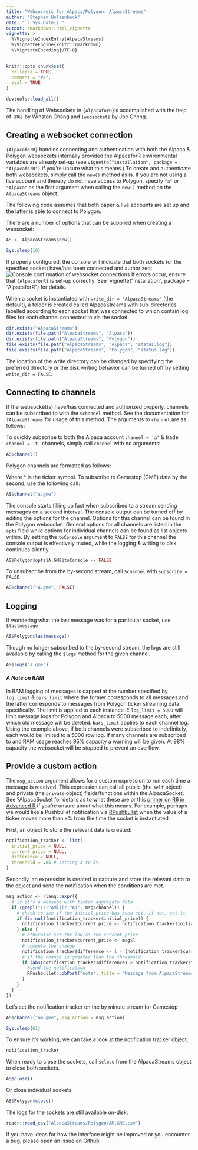 ---
title: "Websockets for Alpaca/Polygon: AlpacaStreams"
author: "Stephen Holsenbeck"
date: "`r Sys.Date()`"
output: rmarkdown::html_vignette
vignette: >
  %\VignetteIndexEntry{AlpacaStreams}
  %\VignetteEngine{knitr::rmarkdown}
  %\VignetteEncoding{UTF-8}
---

```{r setup, include = FALSE}
knitr::opts_chunk$set(
  collapse = TRUE,
  comment = "#>",
  eval = TRUE
)

devtools::load_all()
```

The handling of Websockets in `{AlpacaforR}`is accomplished with the help of `{R6}` by Winston Chang and `{websocket}` by Joe Cheng. 

## Creating a websocket connection

`{AlpacaforR}` handles connecting and authentication with both the Alpaca & Polygon websockets internally provided the AlpacaforR environmental variables are already set-up (see `vignette("installation", package = "AlpacaforR")` if you're unsure what this means.) To create and authenticate both websockets, simply call the `new()` method as is. If you are not using a live account and thereby do not have access to Polygon, specify `"a"` or `"Alpaca"` as the first argument when calling the `new()` method on the `AlpacaStreams` object.

The following code assumes that both paper & live accounts are set up and the latter is able to connect to Polygon.

There are a number of options that can be supplied when creating a websocket:

\describe{
\item{\code{socket}}{\code{(character)} Which Websocket stream to connect to - either \code{"alpaca"} or \code{"polygon"} (or an abbreviation thereof). \strong{Default} connects to both.}

\item{\code{toConsole}}{\code{(logical)} flag for whether to report websocket messages to the console. \strong{Default} \code{TRUE}.}

\item{\code{log}}{\code{(logical)} flag for whether to retain a log of messages (from Alpaca) or messages & bars from symbol feeds from Polygon. \strong{Default} \code{TRUE} to store logs.}

\item{\code{log_limit}}{\code{(numeric)} indicating the number of previous messages to retain in the log. \strong{Default} \code{5000}. See Details for memory handling specifics.}

\item{\code{bars_limit}}{\code{(numeric)} indicating the number of previous bars (per subscription feed) to retain in the log. \strong{Default} \code{5000}. See Details for memory handling specifics.}

\item{\code{write_dir}}{\code{(character/logical)} The directory in which to store logs on disk. Use \code{FALSE} to disable logging to disk. Folders will be created. \strong{Default} \code{"AlpacaStreams"}.}

\item{\code{overwrite}}{\code{(logical)} indicating whether to overwrite data from previous instances of a websocket connection. \strong{Default} \code{TRUE}.}

\item{\code{msg_action}}{\code{(expression)} An expression that performs a user-specified action on the receipt of websocket message. These can act on the \code{msg} tibble object seen printed to the console when a message is received (it \code{toConsole = TRUE}. The \code{msg} object also contains a \verb{$ts} column with the timestamp as a \code{POSIXct} and a \verb{$socket} column with the socket name of origin (\code{"Alpaca"/"Polygon"}) that are not visible in what is printed to the console but accessible to \code{msg_action}. The expression can also reference the \code{self} internal environment of this \verb{\link[R6]\{R6class\}}.}


\item{\code{live}}{See \link{market_data}}

\item{\code{...}}{Passed on to \link[websocket]{Websocket}}
}
```{r 'Instantiate Websocket'}
AS <- AlpacaStreams$new()
```
```{r 'sleep to instantiate', include=FALSE}
Sys.sleep(10)
```

If properly configured, the console will indicate that both sockets (or the specified socket) have/has been connected and authorized:
![Console confirmation of websocket connections](AS_connected.png)
If errors occur, ensure that `{AlpacaforR}` is set-up correctly. See `vignette("installation", package = "AlpacaforR") for details.

When a socket is instantiated with `write_dir = 'AlpacaStreams'` (the default), a folder is created called AlpacaStreams with sub-directories labelled according to each socket that was connected to which contain log files for each channel connected to via the socket. 

```{r 'Log files present'}
dir.exists("AlpacaStreams")
dir.exists(file.path("AlpacaStreams", "Alpaca"))
dir.exists(file.path("AlpacaStreams", "Polygon"))
file.exists(file.path("AlpacaStreams", "Alpaca", "status.log"))
file.exists(file.path("AlpacaStreams", "Polygon", "status.log"))
```

The location of the write directory can be changed by specifying the preferred directory or the disk writing behavior can be turned off by setting `write_dir = FALSE`.

## Connecting to channels
If the websocket(s) have/has connected and authorized properly, channels can be subscribed to with the `$channel` method. See the documentation for `?AlpacaStreams` for usage of this method. The arguments to `channel` are as follows:

\describe{
\item{\code{channel}}{The channel to join}

\item{\code{subscribe}}{\code{(logical)} \strong{Default \code{TRUE}}. Set to \code{FALSE} to unsubscribe from specified channel(s).}

\item{\code{overwrite}}{\code{(logical)} \strong{Default} \code{FALSE}. Set to \code{TRUE} to overwrite data from previous instances of this channel socket.}

\item{\code{...}}{Named parameters of \href{../../AlpacaforR/html/AlpacaStreams.html}{\code{AlpacaStreams$new()}} to be applied to this particular channel.}
}

To quickly subscribe to both the Alpaca account `channel = 'a'` & trade `channel = 't'` channels, simply call `channel` with no arguments:

```{r 'subscribe to alpaca channels'} 
AS$channel()
```

Polygon channels are formatted as follows:

\itemize{
\item{T.* Trades}
\item{Q.* Quotes}
\item{A.* Aggregate ( per second )}
\item{AM.* Aggregate ( per minute )}
}

Where * is the ticker symbol. To subscribe to Gamestop (GME) data by the second, use the following call:
```{r 'gme subscribe'}
AS$channel("a.gme")
```

The console starts filling up fast when subscribed to a stream sending messages on a second interval. The console output can be turned off by editing the options for the channel. Options for this channel can be found in the Polygon websocket. General options for all channels are listed in the `opts` field while options for individual channels can be found as list objects within. By setting the `toConsole` argument to `FALSE` for this channel the console output is effectively muted, while the logging & writing to disk continues silently.


```{r 'turn off console output'}
AS$Polygon$opts$A.GME$toConsole <- FALSE
```

To unsubscribe from the by-second stream, call `$channel` with `subscribe = FALSE`
```{r 'unsubscribe a.gme'}
AS$channel("a.gme", FALSE)
```


## Logging

If wondering what the last message was for a particular socket, use `$lastmessage`

```{r 'last message'}
AS$Polygon$lastmessage()
```

Though no longer subscribed to the by-second stream, the logs are still available by calling the `$logs` method for the given channel.

```{r 'get the logs'}
AS$logs("a.gme")
```

#### _A Note on RAM_ 
In RAM logging of messages is capped at the number specified by `log_limit` & `bars_limit` where the former corresponds to all messages and the latter corresponds to messages from Polygon ticker streaming data specifically. The limit is applied to each instance IE `log_limit = 5000` will limit message logs for Polygon and Alpaca to 5000 message each, after which old message will be deleted.
`bars_limit` applies to each channel log. Using the example above, if both channels were subscribed to indefinitely, each would be limited to a 5000 row log. 
If many channels are subscribed to and RAM usage reaches 95% capacity a warning will be given. At 98% capacity the websocket will be stopped to prevent an overflow.

## Provide a custom action

The `msg_action` argument allows for a custom expression to run each time a message is received. This expression can call all public (the `self` object) and private (the `private` object) fields/functions within the AlpacaSocket. See ?AlpacaSocket for details as to what these are or this [primer on R6 in Advanced R](https://adv-r.hadley.nz/r6.html#r6) if you're unsure about what this means. 
For example, perhaps we would like a Pushbullet notification via [RPushbullet](https://github.com/eddelbuettel/rpushbullet) when the value of a ticker moves more than `X`% from the time the socket is instantiated. 

First, an object to store the relevant data is created:
```{r 'create tracker'}
notification_tracker <- list(
  initial_price = NULL,
  current_price = NULL,
  difference = NULL,
  threshold = .05 # setting X to 5%
)
```

Secondly, an expression is created to capture and store the relevant data to the object and send the notification when the conditions are met.
```{r 'expression'}
msg_action <- rlang::expr({
  # if it's a message with ticker aggregate data
  if (grepl("(?:^AM)|(?:^A)", msg$channel)) {
    # check to see if the initial price has been set, if not, set it
    if (is.null(notification_tracker$initial_price)) {
      notification_tracker$current_price <- notification_tracker$initial_price <- msg$h
    } else {
      # otherwise set the low as the current price
      notification_tracker$current_price <- msg$l
      # compute the change 
      notification_tracker$difference <- 1 - (notification_tracker$current_price / notification_tracker$initial_price)
      # if the change is greater than the threshold
      if (abs(notification_tracker$difference) > notification_tracker$threshold) {
        #send the notification
        RPushbullet::pbPost("note", title = "Message from AlpacaStreams", body = paste0(msg$sym, " has moved by ", notification_tracker$difference * 100,  "%"))
      }
    }
  }
})
```

Let's set the notification tracker on the by minute stream for Gamestop
```{r 'am.gme'}
AS$channel("am.gme", msg_action = msg_action)
```

```{r include = FALSE}
Sys.sleep(61)
```

To ensure it's working, we can take a look at the notification tracker object.

```{r show_nt}
notification_tracker
```

When ready to close the sockets, call `$close` from the AlpacaStreams object to close both sockets. 
```{r 'close_both'}
AS$close()
```
Or close individual sockets
```{r 'close_poly'}
AS$Polygon$close()
```

The logs for the sockets are still available on-disk:
```{r 'read_logs'}
readr::read_csv("AlpacaStreams/Polygon/AM.GME.csv")
```

If you have ideas for how the interface might be improved or you encounter a bug, please open an issue on Github
